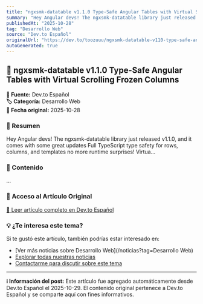 ```yaml
---
title: "ngxsmk-datatable v1.1.0 Type-Safe Angular Tables with Virtual Scrolling Frozen Columns"
summary: "Hey Angular devs! The ngxsmk-datatable library just released v1.1.0, and it comes with some great updates Full TypeScript type safety for rows, columns, and templates no more runtime surprises! Virtua..."
publishedAt: "2025-10-28"
tag: "Desarrollo Web"
source: "Dev.to Español"
originalUrl: "https://dev.to/toozuuu/ngxsmk-datatable-v110-type-safe-angular-tables-with-virtual-scrolling-frozen-columns-9k5"
autoGenerated: true
---
```


## 📰 ngxsmk-datatable v1.1.0 Type-Safe Angular Tables with Virtual Scrolling Frozen Columns

<div style={{background: '#f8f9fa', padding: '1rem', borderRadius: '8px', margin: '1rem 0', borderLeft: '4px solid #007bff'}}>

**📡 Fuente:** Dev.to Español  
**🏷️ Categoría:** Desarrollo Web  
**📅 Fecha original:** 2025-10-28

</div>

### 📝 Resumen

Hey Angular devs! The ngxsmk-datatable library just released v1.1.0, and it comes with some great updates Full TypeScript type safety for rows, columns, and templates no more runtime surprises! Virtua...

### 📖 Contenido

...

### 🔗 Acceso al Artículo Original

<div style={{textAlign: 'center', margin: '2rem 0'}}>
  <a href="https://dev.to/toozuuu/ngxsmk-datatable-v110-type-safe-angular-tables-with-virtual-scrolling-frozen-columns-9k5" target="_blank" rel="noopener noreferrer" 
     style={{display: 'inline-block', background: '#007bff', color: 'white', padding: '12px 24px', 
            textDecoration: 'none', borderRadius: '8px', fontWeight: 'bold', 
            boxShadow: '0 2px 4px rgba(0,123,255,0.3)', transition: 'all 0.3s ease'}}>
    📖 Leer artículo completo en Dev.to Español
  </a>
</div>

### 💡 ¿Te interesa este tema?

Si te gustó este artículo, también podrías estar interesado en:

- [Ver más noticias sobre Desarrollo Web](/noticias?tag=Desarrollo Web)
- [Explorar todas nuestras noticias](/noticias)
- [Contactarme para discutir sobre este tema](/contact)

---

<div style={{background: '#e9ecef', padding: '1rem', borderRadius: '8px', marginTop: '2rem', fontSize: '0.9rem', color: '#6c757d'}}>

**ℹ️ Información del post:** Este artículo fue agregado automáticamente desde Dev.to Español el 2025-10-29. 
El contenido original pertenece a Dev.to Español y se comparte aquí con fines informativos.

</div>

